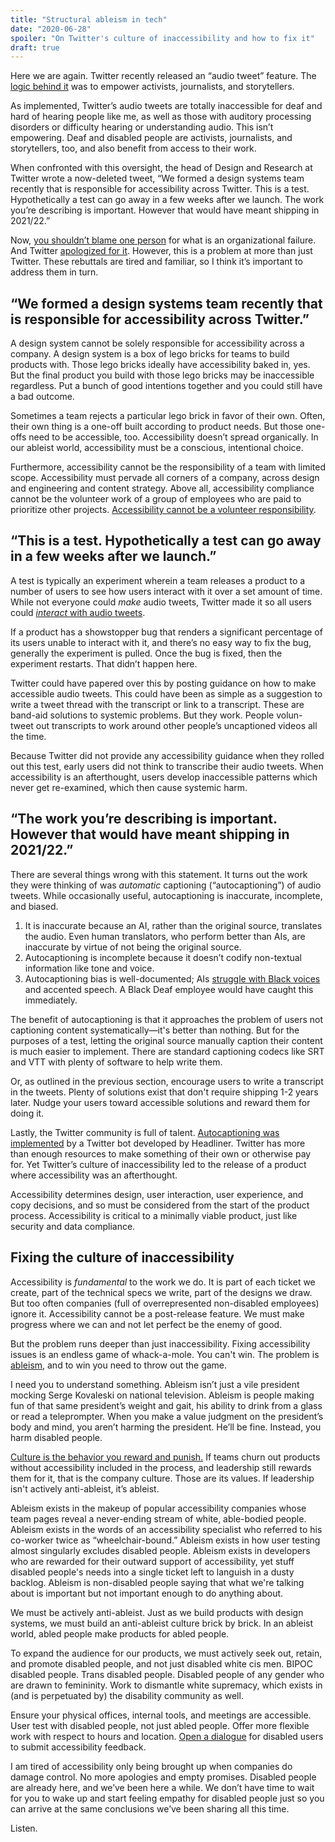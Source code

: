 ```yaml
---
title: "Structural ableism in tech"
date: "2020-06-28"
spoiler: "On Twitter's culture of inaccessibility and how to fix it"
draft: true
---
```




Here we are again. Twitter recently released an “audio tweet” feature. The [logic behind it](https://twitter.com/mayagpatterson/status/1273313298117623808) was to empower activists, journalists, and storytellers.

As implemented, Twitter’s audio tweets are totally inaccessible for deaf and hard of hearing people like me, as well as those with auditory processing disorders or difficulty hearing or understanding audio. This isn’t empowering. Deaf and disabled people are activists, journalists, and storytellers, too, and also benefit from access to their work.

When confronted with this oversight, the head of Design and Research at Twitter wrote a now-deleted tweet, “We formed a design systems team recently that is responsible for accessibility across Twitter. This is a test. Hypothetically a test can go away in a few weeks after we launch. The work you’re describing is important. However that would have meant shipping in 2021/22.”

Now, [you shouldn’t blame one person](https://twitter.com/davidnoob/status/1273892826980298758) for what is an organizational failure. And Twitter [apologized for it](https://twitter.com/TwitterSupport/status/1273794890543935488). However, this is a problem at more than just Twitter. These rebuttals are tired and familiar, so I think it’s important to address them in turn.

## “We formed a design systems team recently that is responsible for accessibility across Twitter.”

A design system cannot be solely responsible for accessibility across a company. A design system is a box of lego bricks for teams to build products with. Those lego bricks ideally have accessibility baked in, yes. But the final product you build with those lego bricks may be inaccessible regardless. Put a bunch of good intentions together and you could still have a bad outcome.

Sometimes a team rejects a particular lego brick in favor of their own. Often, their own thing is a one-off built according to product needs. But those one-offs need to be accessible, too. Accessibility doesn’t spread organically. In our ableist world, accessibility must be a conscious, intentional choice.

Furthermore, accessibility cannot be the responsibility of a team with limited scope. Accessibility must pervade all corners of a company, across design and engineering and content strategy. Above all, accessibility compliance cannot be the volunteer work of a group of employees who are paid to prioritize other projects. [Accessibility cannot be a volunteer responsibility](https://twitter.com/LittleKope/status/1273673343556653056).

## “This is a test. Hypothetically a test can go away in a few weeks after we launch.”

A test is typically an experiment wherein a team releases a product to a number of users to see how users interact with it over a set amount of time. While not everyone could _make_ audio tweets, Twitter made it so all users could [_interact_ with audio tweets](https://twitter.com/mattbc/status/1273375349586436097).

If a product has a showstopper bug that renders a significant percentage of its users unable to interact with it, and there’s no easy way to fix the bug, generally the experiment is pulled. Once the bug is fixed, then the experiment restarts. That didn’t happen here.

Twitter could have papered over this by posting guidance on how to make accessible audio tweets. This could have been as simple as a suggestion to write a tweet thread with the transcript or link to a transcript. These are band-aid solutions to systemic problems. But they work. People volun-tweet out transcripts to work around other people’s uncaptioned videos all the time.

Because Twitter did not provide any accessibility guidance when they rolled out this test, early users did not think to transcribe their audio tweets. When accessibility is an afterthought, users develop inaccessible patterns which never get re-examined, which then cause systemic harm.

## “The work you’re describing is important. However that would have meant shipping in 2021/22.”

There are several things wrong with this statement. It turns out the work they were thinking of was _automatic_ captioning (“autocaptioning”) of audio tweets. While occasionally useful, autocaptioning is inaccurate, incomplete, and biased.

1. It is inaccurate because an AI, rather than the original source, translates the audio. Even human translators, who perform better than AIs, are inaccurate by virtue of not being the original source.
2. Autocaptioning is incomplete because it doesn’t codify non-textual information like tone and voice.
3. Autocaptioning bias is well-documented; AIs [struggle with Black voices](https://www.nytimes.com/2020/03/23/technology/speech-recognition-bias-apple-amazon-google.html) and accented speech. A Black Deaf employee would have caught this immediately.

The benefit of autocaptioning is that it approaches the problem of users not captioning content systematically—it's better than nothing. But for the purposes of a test, letting the original source manually caption their content is much easier to implement. There are standard captioning codecs like SRT and VTT with plenty of software to help write them.

Or, as outlined in the previous section, encourage users to write a transcript in the tweets. Plenty of solutions exist that don't require shipping 1-2 years later. Nudge your users toward accessible solutions and reward them for doing it.

Lastly, the Twitter community is full of talent. [Autocaptioning was implemented](https://twitter.com/headlinerclip/status/1274106813479190528) by a Twitter bot developed by Headliner. Twitter has more than enough resources to make something of their own or otherwise pay for. Yet Twitter’s culture of inaccessibility led to the release of a product where accessibility was an afterthought.

Accessibility determines design, user interaction, user experience, and copy decisions, and so must be considered from the start of the product process. Accessibility is critical to a minimally viable product, just like security and data compliance.

## Fixing the culture of inaccessibility

Accessibility is _fundamental_ to the work we do. It is part of each ticket we create, part of the technical specs we write, part of the designs we draw. But too often companies (full of overrepresented non-disabled employees) ignore it. Accessibility cannot be a post-release feature. We must make progress where we can and not let perfect be the enemy of good.

But the problem runs deeper than just inaccessibility. Fixing accessibility issues is an endless game of whack-a-mole. You can't win. The problem is [ableism](https://www.selfdefined.app/definitions/ableism/), and to win you need to throw out the game.

I need you to understand something. Ableism isn’t just a vile president mocking Serge Kovaleski on national television. Ableism is people making fun of that same president’s weight and gait, his ability to drink from a glass or read a teleprompter. When you make a value judgment on the president’s body and mind, you aren’t harming the president. He’ll be fine. Instead, you harm disabled people.

[Culture is the behavior you reward and punish.](https://jocelyngoldfein.com/culture-is-the-behavior-you-reward-and-punish-7e8e75c6543e) If teams churn out products without accessibility included in the process, and leadership still rewards them for it, that is the company culture. Those are its values. If leadership isn't actively anti-ableist, it’s ableist.

Ableism exists in the makeup of popular accessibility companies whose team pages reveal a never-ending stream of white, able-bodied people. Ableism exists in the words of an accessibility specialist who referred to his co-worker twice as “wheelchair-bound.” Ableism exists in how user testing almost singularly excludes disabled people. Ableism exists in developers who are rewarded for their outward support of accessibility, yet stuff disabled people's needs into a single ticket left to languish in a dusty backlog. Ableism is non-disabled people saying that what we're talking about is important but not important enough to do anything about.

We must be actively anti-ableist. Just as we build products with design systems, we must build an anti-ableist culture brick by brick. In an ableist world, abled people make products for abled people.

To expand the audience for our products, we must actively seek out, retain, and promote disabled people, and not just disabled white cis men. BIPOC disabled people. Trans disabled people. Disabled people of any gender who are drawn to femininity. Work to dismantle white supremacy, which exists in (and is perpetuated by) the disability community as well.

Ensure your physical offices, internal tools, and meetings are accessible. User test with disabled people, not just abled people. Offer more flexible work with respect to hours and location. [Open a dialogue](https://blog.tenon.io/sample-post) for disabled users to submit accessibility feedback.

I am tired of accessibility only being brought up when companies do damage control. No more apologies and empty promises. Disabled people are already here, and we’ve been here a while. We don’t have time to wait for you to wake up and start feeling empathy for disabled people just so you can arrive at the same conclusions we’ve been sharing all this time.

Listen.
